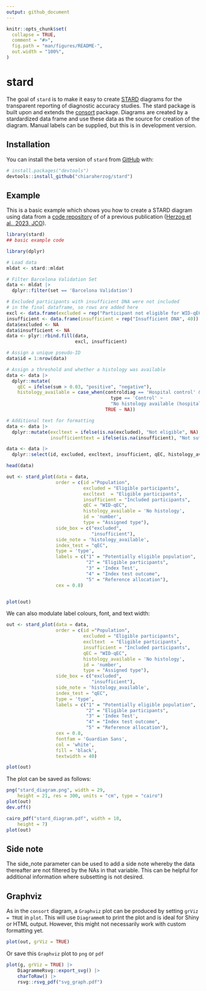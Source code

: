 ```yaml
---
output: github_document
---
```


<!-- README.md is generated from README.Rmd. Please edit that file -->

```r
knitr::opts_chunk$set(
  collapse = TRUE,
  comment = "#>",
  fig.path = "man/figures/README-",
  out.width = "100%",
)
```

# stard

The goal of `stard` is to make it easy to create [STARD](https://www.equator-network.org/reporting-guidelines/stard/) diagrams for the transparent reporting of diagnostic accuracy studies. The stard package is built upon and extends the [consort](https://github.com/adayim/consort/) package. Diagrams are created by a stardardized data frame and use these data as the source for creation of the diagram. Manual labels can be supplied, but this is in development version.

## Installation

You can install the beta version of `stard` from [GitHub](https://github.com/) with:

``` r
# install.packages("devtools")
devtools::install_github("chiaraherzog/stard")
```

## Example

This is a basic example which shows you how to create a STARD diagram using data from a [code repository](https://github.com/chiaraherzog/WID-qEC-source-code) of of a previous publication ([Herzog et al., 2023, JCO](https://ascopubs.org/doi/10.1200/JCO.22.00266)). 

```r
library(stard)
## basic example code
```

```r
library(dplyr)

# Load data
mldat <- stard::mldat

# Filter Barcelona Validation Set
data <- mldat |> 
  dplyr::filter(set == 'Barcelona Validation')

# Excluded participants with insufficient DNA were not included
# in the final dataframe, so rows are added here
excl <- data.frame(excluded = rep("Participant not eligible for WID-qEC", 38))
insufficient <- data.frame(insufficient = rep("Insufficient DNA", 40))
data$excluded <- NA
data$insufficient <- NA
data <- plyr::rbind.fill(data,
                         excl, insufficient)

# Assign a unique pseudo-ID
data$id = 1:nrow(data)

# Assign a threshold and whether a histology was available
data <- data |> 
  dplyr::mutate(
    qEC = ifelse(sum > 0.03, "positive", "negative"),
    histology_available = case_when(controldiag == 'Hospital control' &
                                      type == 'Control' ~
                                      "No histology available (hospital control)",
                                    TRUE ~ NA))

# Additional text for formatting
data <- data |> 
  dplyr::mutate(excltext = ifelse(is.na(excluded), "Not eligible", NA),
                insufficienttext = ifelse(is.na(insufficient), "Not sufficient", NA))

data <- data |> 
  dplyr::select(id, excluded, excltext, insufficient, qEC, histology_available, type)

head(data)
```


```r
out <- stard_plot(data = data,
                  order = c(id ="Population",
                            excluded = "Eligible participants",
                            excltext  = "Eligible participants",
                            insufficient = "Included participants",
                            qEC = "WID-qEC",
                            histology_available = 'No histology',
                            id = 'number',
                            type = "Assigned type"),
                  side_box = c("excluded",
                               "insufficient"),
                  side_note = 'histology_available',
                  index_test = "qEC",
                  type = 'type',
                  labels = c("1" = "Potentially eligible population",
                             "2" = "Eligible participants",
                             "3" = 'Index Test',
                             "4" = "Index test outcome",
                             "5" = "Reference allocation"),
                  cex = 0.8)


plot(out)
```

We can also modulate label colours, font, and text width:


```r
out <- stard_plot(data = data,
                  order = c(id ="Population",
                            excluded = "Eligible participants",
                            excltext  = "Eligible participants",
                            insufficient = "Included participants",
                            qEC = "WID-qEC",
                            histology_available = 'No histology',
                            id = 'number',
                            type = "Assigned type"),
                  side_box = c("excluded",
                               "insufficient"),
                  side_note = 'histology_available',
                  index_test = "qEC",
                  type = 'type',
                  labels = c("1" = "Potentially eligible population",
                             "2" = "Eligible participants",
                             "3" = 'Index Test',
                             "4" = "Index test outcome",
                             "5" = "Reference allocation"),
                  cex = 0.8,
                  fontfam = 'Guardian Sans',
                  col = 'white',
                  fill = 'black',
                  textwidth = 40)

plot(out)
```

The plot can be saved as follows:

```r
png("stard_diagram.png", width = 29, 
    height = 21, res = 300, units = "cm", type = "cairo") 
plot(out)
dev.off() 

cairo_pdf("stard_diagram.pdf", width = 10, 
    height = 7) 
plot(out)
```

## Side note

The side_note parameter can be used to add a side note whereby the data thereafter are not filtered by the NAs in that variable. This can be helpful for additional information where subsetting is not desired.

## Graphviz

As in the `consort` diagram, a `Graphviz` plot can be produced by setting `grViz = TRUE` in `plot`. This will use `DiagrammeR` to print the plot and is ideal for Shiny or HTML output.  However, this might not necessarily work with custom formatting yet.

```r
plot(out, grViz = TRUE)
```

Or save this `Graphviz` plot to `png` or `pdf`
```r
plot(g, grViz = TRUE) |> 
    DiagrammeRsvg::export_svg() |> 
    charToRaw() |> 
    rsvg::rsvg_pdf("svg_graph.pdf")
```
